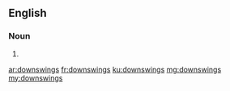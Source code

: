 ==English==

===Noun===
{{head|en|plural}}

# {{plural of|downswing|lang=en|nocat=1}}

[[ar:downswings]]
[[fr:downswings]]
[[ku:downswings]]
[[mg:downswings]]
[[my:downswings]]